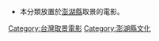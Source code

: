 *本分類放置於[[澎湖縣|澎湖縣]]取景的電影。
{{臺灣行政區劃分類導航|取景電影}}

[[Category:台灣取景電影|Category:台灣取景電影]]
[[Category:澎湖縣文化|Category:澎湖縣文化]]